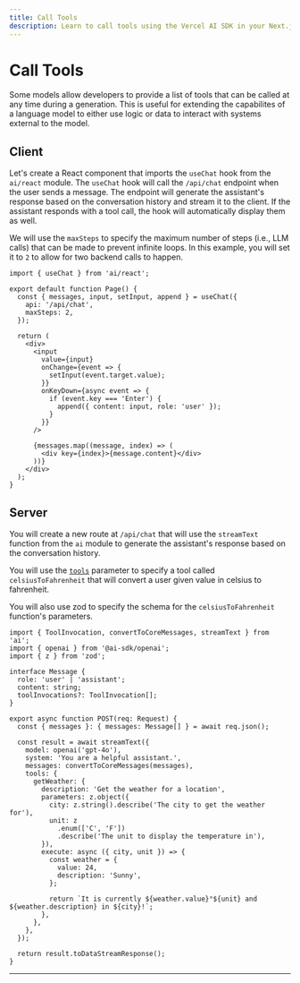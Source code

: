 ```yaml
---
title: Call Tools
description: Learn to call tools using the Vercel AI SDK in your Next.js Pages Router application
---
```


# Call Tools

Some models allow developers to provide a list of tools that can be called at any time during a generation. This is useful for extending the capabilites of a language model to either use logic or data to interact with systems external to the model.

<Browser>
  <ChatGeneration
    history={[
      { role: 'User', content: 'How is it going?' },
      { role: 'Assistant', content: 'All good, how may I help you?' },
    ]}
    inputMessage={{
      role: 'User',
      content: 'What is the weather in Paris and New York?',
    }}
    outputMessage={{
      role: 'Assistant',
      content:
        'The weather is 24°C in New York and 25°C in Paris. It is sunny in both cities.',
    }}
  />
</Browser>

## Client

Let's create a React component that imports the `useChat` hook from the `ai/react` module. The `useChat` hook will call the `/api/chat` endpoint when the user sends a message. The endpoint will generate the assistant's response based on the conversation history and stream it to the client. If the assistant responds with a tool call, the hook will automatically display them as well.

We will use the `maxSteps` to specify the maximum number of steps (i.e., LLM calls) that can be made to prevent infinite loops. In this example, you will set it to `2` to allow for two backend calls to happen.

```tsx filename='pages/index.tsx'
import { useChat } from 'ai/react';

export default function Page() {
  const { messages, input, setInput, append } = useChat({
    api: '/api/chat',
    maxSteps: 2,
  });

  return (
    <div>
      <input
        value={input}
        onChange={event => {
          setInput(event.target.value);
        }}
        onKeyDown={async event => {
          if (event.key === 'Enter') {
            append({ content: input, role: 'user' });
          }
        }}
      />

      {messages.map((message, index) => (
        <div key={index}>{message.content}</div>
      ))}
    </div>
  );
}
```

## Server

You will create a new route at `/api/chat` that will use the `streamText` function from the `ai` module to generate the assistant's response based on the conversation history.

You will use the [`tools`](/docs/reference/ai-sdk-core/generate-text#tools) parameter to specify a tool called `celsiusToFahrenheit` that will convert a user given value in celsius to fahrenheit.

You will also use zod to specify the schema for the `celsiusToFahrenheit` function's parameters.

```tsx filename='app/api/chat/route.ts'
import { ToolInvocation, convertToCoreMessages, streamText } from 'ai';
import { openai } from '@ai-sdk/openai';
import { z } from 'zod';

interface Message {
  role: 'user' | 'assistant';
  content: string;
  toolInvocations?: ToolInvocation[];
}

export async function POST(req: Request) {
  const { messages }: { messages: Message[] } = await req.json();

  const result = await streamText({
    model: openai('gpt-4o'),
    system: 'You are a helpful assistant.',
    messages: convertToCoreMessages(messages),
    tools: {
      getWeather: {
        description: 'Get the weather for a location',
        parameters: z.object({
          city: z.string().describe('The city to get the weather for'),
          unit: z
            .enum(['C', 'F'])
            .describe('The unit to display the temperature in'),
        }),
        execute: async ({ city, unit }) => {
          const weather = {
            value: 24,
            description: 'Sunny',
          };

          return `It is currently ${weather.value}°${unit} and ${weather.description} in ${city}!`;
        },
      },
    },
  });

  return result.toDataStreamResponse();
}
```

---

<GithubLink link="https://github.com/vercel/ai/blob/main/examples/next-openai-pages/pages/tools/call-tool/index.tsx" />
